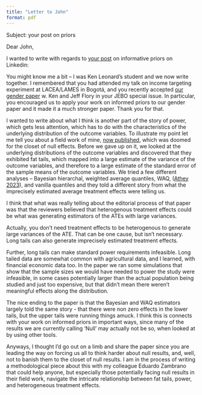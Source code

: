 ```yaml
---
title: "Letter to John"
format: pdf
---
```


Subject: your post on priors

Dear John, 

I wanted to write with regards to [your post](https://www.linkedin.com/posts/johnalist_how-can-we-make-experimental-research-results-activity-7173682763768774657-IhH4/) on informative priors on Linkedin:

You might know me a bit – I was Ken Leonard’s student and we now write together.  I remembered that you had attended my talk on income targeting experiment at LACEA/LAMES in Bogotá, and you recently accepted [our gender paper](https://www.sciencedirect.com/science/article/pii/S0167268123003773) w. Ken and Jeff Flory in your JEBO special issue. In particular, you encouraged us to apply your work on informed priors to our gender paper and it made it a much stronger paper. Thank you for that. 

I wanted to write about what I think is another part of the story of power, which gets less attention, which has to do with the characteristics of the underlying distribution of the  outcome variables. To illustrate my point let me tell you about a field work of mine, [now published](https://www.sciencedirect.com/science/article/pii/S0304387824000166?via%3Dihub), which was doomed for the closet of null effects. Before we gave up on it, we looked at the underlying distributions of the outcome variables and discovered that they exhibited fat tails, which mapped into a large estimate of the variance of the outcome variables, and therefore to a large estimate of the standard error of the sample means of the outcome variables. We tried a few different analyses – Bayesian hierarchal, weighted average quantiles, WAQ, ([Athey 2023](https://academic.oup.com/jrsssb/article/85/5/1615/7226451)), and vanilla quantiles and they told a different story from what the imprecisely estimated average treatment effects were telling us.


I think that what was really telling about the editorial process of that paper was that the reviewers believed that heterogenous treatment effects could be what was generating estimators of the ATEs with large variances.

Actually, you don’t need treatment effects to be heterogenous to generate large variances of the ATE. That can be one cause, but isn’t necessary. Long tails can also generate imprecisely estimated treatment effects. 

Further, long tails can make standard power requirements infeasible. Long tailed data are somewhat common with agricultural data, and I learned, with financial economic data too.  In the paper we ran some simulations that show that the sample sizes we would have needed to power the study were infeasible, in some cases potentially larger than the actual population being studied and just too expensive, but that didn’t mean there weren’t meaningful effects along the distribution.

The nice ending to the paper is that the Bayesian and WAQ estimators largely told the same story - that there were non zero effects in the lower tails, but the upper tails were running things amuck. I think this is connects with your work on informed priors in important ways, since many of the results we are currently calling 'Null' may actually not be so, when looked at by using other tools.

Anyways, I thought I’d go out on a limb and share the paper since you are leading the way on forcing us all to think harder about null results, and, well, not to banish them to the closet of null results. I am in the process of writing a methodological piece about this with my colleague Eduardo Zambrano that could help anyone, but especially those potentially facing null results in their field work, navigate the intricate relationship between fat tails, power, and heterogeneous treatment effects.

